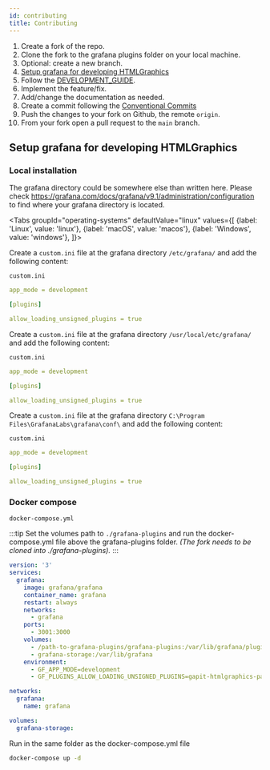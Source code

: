 ```yaml
---
id: contributing
title: Contributing
---
```



1. Create a fork of the repo.
2. Clone the fork to the grafana plugins folder on your local machine.
3. Optional: create a new branch.
4. [Setup grafana for developing HTMLGraphics](#setup-grafana-for-developing-htmlgraphics)
5. Follow the [DEVELOPMENT_GUIDE](https://github.com/gapitio/gapit-htmlgraphics-panel/blob/6d7bb59277606dbfedad0ac461a10437f1021257/DEVELOPMENT_GUIDE.md#L1-L1).
6. Implement the feature/fix.
7. Add/change the documentation as needed.
8. Create a commit following the [Conventional Commits](https://www.conventionalcommits.org/en/v1.0.0/)
9. Push the changes to your fork on Github, the remote `origin`.
10. From your fork open a pull request to the `main` branch.

## Setup grafana for developing HTMLGraphics

### Local installation

The grafana directory could be somewhere else than written here. Please check <https://grafana.com/docs/grafana/v9.1/administration/configuration> to find where your grafana directory is located.

<Tabs
  groupId="operating-systems"
  defaultValue="linux"
  values={[
    {label: 'Linux', value: 'linux'},
    {label: 'macOS', value: 'macos'},
    {label: 'Windows', value: 'windows'},
  ]}>

  <TabItem value="linux">

Create a `custom.ini` file at the grafana directory `/etc/grafana/` and add the following content:

`custom.ini`

```yml
app_mode = development

[plugins]

allow_loading_unsigned_plugins = true
```

  </TabItem>
  <TabItem value="macos">

Create a `custom.ini` file at the grafana directory `/usr/local/etc/grafana/` and add the following content:

`custom.ini`

```yml
app_mode = development

[plugins]

allow_loading_unsigned_plugins = true
```

  </TabItem>
  <TabItem value="windows">

Create a `custom.ini` file at the grafana directory `C:\Program Files\GrafanaLabs\grafana\conf\` and add the following content:

`custom.ini`

```yml
app_mode = development

[plugins]

allow_loading_unsigned_plugins = true
```

  </TabItem>
</Tabs>

### Docker compose

`docker-compose.yml`

:::tip
Set the volumes path to `./grafana-plugins` and run the docker-compose.yml file above the grafana-plugins folder. _(The fork needs to be cloned into ./grafana-plugins)._
:::

```yaml
version: '3'
services:
  grafana:
    image: grafana/grafana
    container_name: grafana
    restart: always
    networks:
      - grafana
    ports:
      - 3001:3000
    volumes:
      - /path-to-grafana-plugins/grafana-plugins:/var/lib/grafana/plugins
      - grafana-storage:/var/lib/grafana
    environment:
      - GF_APP_MODE=development
      - GF_PLUGINS_ALLOW_LOADING_UNSIGNED_PLUGINS=gapit-htmlgraphics-panel

networks:
  grafana:
    name: grafana

volumes:
  grafana-storage:
```

Run in the same folder as the docker-compose.yml file

```bash
docker-compose up -d
```
